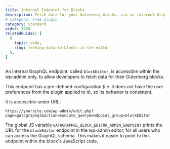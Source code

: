 ```yaml
---
title: Internal Endpoint for Blocks
description: Fetch data for your Gutenberg blocks, via an internal GraphQL endpoint accessible within the wp-admin only.
# category: Free plugin
category: Standard
order: 1950
relatedGuides: [
  {
    topic: code,
    slug: feeding-data-to-blocks-in-the-editor
  },
]
---
```


An internal GraphQL endpoint, called `blockEditor`, is accessible within the wp-admin only, to allow developers to fetch data for their Gutenberg blocks.

This endpoint has a pre-defined configuration (i.e. it does not have the user preferences from the plugin applied to it), so its behavior is consistent.

It is accessible under URL:

```apacheconf
https://yoursite.com/wp-admin/edit.php?page=gatographql&action=execute_query&endpoint_group=blockEditor
```

The global JS variable `GATOGRAPHQL_BLOCK_EDITOR_ADMIN_ENDPOINT` prints the URL for the `blockEditor` endpoint in the wp-admin editor, for all users who can access the GraphQL schema. This makes it easier to point to this endpoint within the block's JavaScript code.

